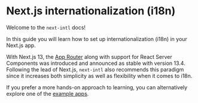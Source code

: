 
# Next.js internationalization (i18n)

Welcome to the `next-intl` docs!

In this guide you will learn how to set up internationalization (i18n) in your Next.js app.

With Next.js 13, the [App Router](https://nextjs.org/docs/app) along with support for React Server Components was introduced and announced as stable with version 13.4. Following the lead of Next.js, `next-intl` also recommends this paradigm since it increases both simplicity as well as flexibility when it comes to i18n.

<Cards className="mt-8 lg:w-1/2">
  <Card
    title="Usage with the App Router"
    href="/docs/getting-started/app-router"
  />
  <Card
    title="Usage with the Pages Router"
    href="/docs/getting-started/pages-router"
  />
</Cards>

If you prefer a more hands-on approach to learning, you can alternatively explore one of the [example apps](/examples).
